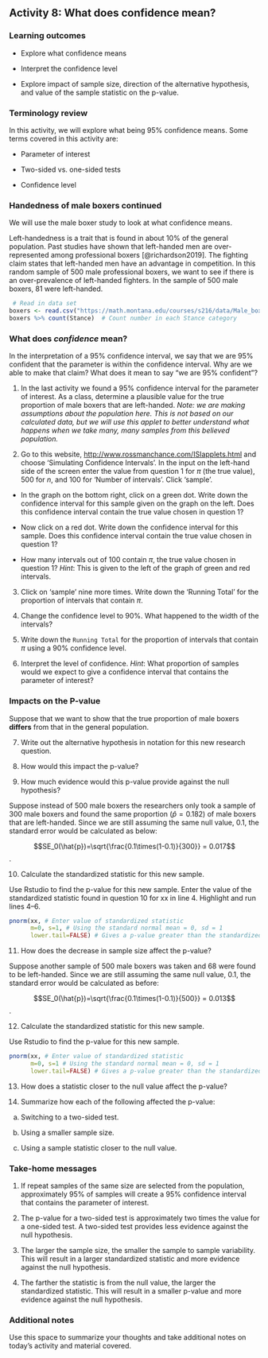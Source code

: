 ## Activity 8:  What does confidence mean?

\setstretch{1}

### Learning outcomes

* Explore what confidence means

* Interpret the confidence level

* Explore impact of sample size, direction of the alternative hypothesis, and value of the sample statistic on the p-value.

### Terminology review

In this activity, we will explore what being 95\% confidence means. Some terms covered in this activity are:

* Parameter of interest

* Two-sided vs. one-sided tests

* Confidence level

### Handedness of male boxers continued

We will use the male boxer study to look at what confidence means.

Left-handedness is a trait that is found in about 10\% of the general population. Past studies have shown that left-handed men are over-represented among professional boxers [@richardson2019]. The fighting claim states that left-handed men have an advantage in competition.  In this random sample of 500 male professional boxers, we want to see if there is an over-prevalence of left-handed fighters.  In the sample of 500 male boxers, 81 were left-handed.


```r
 # Read in data set
boxers <- read.csv("https://math.montana.edu/courses/s216/data/Male_boxers_sample.csv")
boxers %>% count(Stance)  # Count number in each Stance category
```

### What does *confidence* mean? {-}

In the interpretation of a 95\% confidence interval, we say that we are 95\% confident that the parameter is within the confidence interval.  Why are we able to make that claim?  What does it mean to say "we are 95\% confident"?

1. In the last activity we found a 95\% confidence interval for the parameter of interest.  As a class, determine a plausible value for the true proportion of male boxers that are left-handed. *Note: we are making assumptions about the population here. This is not based on our calculated data, but we will use this applet to better understand what happens when we take many, many samples from this believed population.*

\vspace{0.2in}

2.  Go to this website, [http://www.rossmanchance.com/ISIapplets.html](http://www.rossmanchance.com/ISIapplets.html) and choose 'Simulating Confidence Intervals'.  In the input on the left-hand side of the screen enter the value from question 1 for $\pi$ (the true value), 500 for $n$, and 100 for 'Number of intervals'.  Click 'sample'.

\vspace{1mm}

* In the graph on the bottom right, click on a green dot.  Write down the confidence interval for this sample given on the graph on the left.  Does this confidence interval contain the true value chosen in question 1?

\vspace{0.4in}

* Now click on a red dot.  Write down the confidence interval for this sample.  Does this confidence interval contain the true value chosen in question 1?
\vspace{0.5in}

* How many intervals out of 100 contain $\pi$, the true value chosen in question 1? *Hint*:  This is given to the left of the graph of green and red intervals.
\vspace{0.4in}

3.  Click on 'sample' nine more times.  Write down the 'Running Total' for the proportion of intervals that contain $\pi$.

\vspace{0.5in}

4. Change the confidence level to 90\%.  What happened to the width of the intervals?

\vspace{0.2in}

5. Write down the `Running Total` for the proportion of intervals that contain $\pi$ using a 90\% confidence level.

\vspace{0.4in}

6.  Interpret the level of confidence.  *Hint*: What proportion of samples would we expect to give a confidence interval that contains the parameter of interest?

\vspace{0.8in}

### Impacts on the P-value {-}

Suppose that we want to show that the true proportion of male boxers **differs** from that in the general population.

7.  Write out the alternative hypothesis in notation for this new research question.

\vspace{0.5in}

8.  How would this impact the p-value?

\vspace{0.2in}

9.  How much evidence would this p-value provide against the null hypothesis?

\vspace{0.3in}

Suppose instead of 500 male boxers the researchers only took a sample of 300 male boxers and found the same proportion ($\hat{p}=0.182$) of male boxers that are left-handed.  Since we are still assuming the same null value, 0.1, the standard error would be calculated as below:

$$SE_0(\hat{p})=\sqrt{\frac{0.1\times(1-0.1)}{300}} = 0.017$$.

\newpage

10. Calculate the standardized statistic for this new sample.

\vspace{0.8in}

Use Rstudio to find the p-value for this new sample.  Enter the value of the standardized statistic found in question 10 for xx in line 4.  Highlight and run lines 4--6.

```r
pnorm(xx, # Enter value of standardized statistic
      m=0, s=1, # Using the standard normal mean = 0, sd = 1
      lower.tail=FALSE) # Gives a p-value greater than the standardized statistic
```

11.  How does the decrease in sample size affect the p-value?

\vspace{0.3in}

Suppose another sample of 500 male boxers was taken and 68 were found to be left-handed.  Since we are still assuming the same null value, 0.1, the standard error would be calculated as before:

$$SE_0(\hat{p})=\sqrt{\frac{0.1\times(1-0.1)}{500}} = 0.013$$.


12. Calculate the standardized statistic for this new sample.

\vspace{0.8in}

Use Rstudio to find the p-value for this new sample.

```r
pnorm(xx, # Enter value of standardized statistic
      m=0, s=1 # Using the standard normal mean = 0, sd = 1
      lower.tail=FALSE) # Gives a p-value greater than the standardized statistic
```

13.  How does a statistic closer to the null value affect the p-value?

\vspace{0.3in}

14.  Summarize how each of the following affected the p-value:

a) Switching to a two-sided test.

\vspace{0.4in}

b) Using a smaller sample size.

\vspace{0.4in}

c) Using a sample statistic closer to the null value.

\vspace{0.4in}


### Take-home messages

1.  If repeat samples of the same size are selected from the population, approximately 95\% of samples will create a 95\% confidence interval that contains the parameter of interest.

2.  The p-value for a two-sided test is approximately two times the value for a one-sided test.  A two-sided test provides less evidence against the null hypothesis.

3.  The larger the sample size, the smaller the sample to sample variability.  This will result in a larger standardized statistic and more evidence against the null hypothesis.

4.  The farther the statistic is from the null value, the larger the standardized statistic.  This will result in a smaller p-value and more evidence against the null hypothesis.

### Additional notes

Use this space to summarize your thoughts and take additional notes on today's activity and material covered.


\newpage